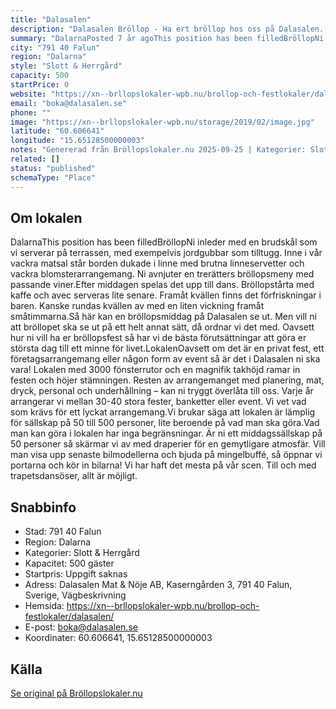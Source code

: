 ```yaml
---
title: "Dalasalen"
description: "Dalasalen Bröllop - Ha ert bröllop hos oss på Dalasalen. Se vår fina Bröllopslokal. Skicka gärna en förfrågan så hjälper vi Er!"
summary: "DalarnaPosted 7 år agoThis position has been filledBröllopNi inleder med en brudskål som vi serverar på terrassen, med exempelvis jordgubbar som tilltugg. Inne i vår vackra matsal står borden dukade…"
city: "791 40 Falun"
region: "Dalarna"
style: "Slott & Herrgård"
capacity: 500
startPrice: 0
website: "https://xn--brllopslokaler-wpb.nu/brollop-och-festlokaler/dalasalen/"
email: "boka@dalasalen.se"
phone: ""
image: "https://xn--brllopslokaler-wpb.nu/storage/2019/02/image.jpg"
latitude: "60.606641"
longitude: "15.65128500000003"
notes: "Genererad från Bröllopslokaler.nu 2025-09-25 | Kategorier: Slott & Herrgård"
related: []
status: "published"
schemaType: "Place"
---
```


## Om lokalen

DalarnaThis position has been filledBröllopNi inleder med en brudskål som vi serverar på terrassen, med exempelvis jordgubbar som tilltugg. Inne i vår vackra matsal står borden dukade i linne med brutna linneservetter och vackra blomsterarrangemang. Ni avnjuter en trerätters bröllopsmeny med passande viner.Efter middagen spelas det upp till dans. Bröllopstårta med kaffe och avec serveras lite senare. Framåt kvällen finns det förfriskningar i baren. Kanske rundas kvällen av med en liten vickning framåt småtimmarna.Så här kan en bröllopsmiddag på Dalasalen se ut. Men vill ni att bröllopet ska se ut på ett helt annat sätt, då ordnar vi det med. Oavsett hur ni vill ha er bröllopsfest så har vi de bästa förutsättningar att göra er största dag till ett minne för livet.LokalenOavsett om det är en privat fest, ett företagsarrangemang eller någon form av event så är det i Dalasalen ni ska vara! Lokalen med 3000 fönsterrutor och en magnifik takhöjd ramar in festen och höjer stämningen. Resten av arrangemanget med planering, mat, dryck, personal och underhållning – kan ni tryggt överlåta till oss. Varje år arrangerar vi mellan 30-40 stora fester, banketter eller event. Vi vet vad som krävs för ett lyckat arrangemang.Vi brukar säga att lokalen är lämplig för sällskap på 50 till 500 personer, lite beroende på vad man ska göra.Vad man kan göra i lokalen har inga begränsningar. Är ni ett middagssällskap på 50 personer så skärmar vi av med draperier för en gemytligare atmosfär. Vill man visa upp senaste bilmodellerna och bjuda på mingelbuffé, så öppnar vi portarna och kör in bilarna! Vi har haft det mesta på vår scen. Till och med trapetsdansöser, allt är möjligt.

## Snabbinfo

- Stad: 791 40 Falun
- Region: Dalarna
- Kategorier: Slott & Herrgård
- Kapacitet: 500 gäster
- Startpris: Uppgift saknas
- Adress: Dalasalen Mat & Nöje AB, Kaserngården 3, 791 40 Falun, Sverige, Vägbeskrivning
- Hemsida: https://xn--brllopslokaler-wpb.nu/brollop-och-festlokaler/dalasalen/
- E-post: boka@dalasalen.se
- Koordinater: 60.606641, 15.65128500000003

## Källa

[Se original på Bröllopslokaler.nu](https://xn--brllopslokaler-wpb.nu/brollop-och-festlokaler/dalasalen/)
